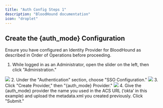 ```yaml
---
title: "Auth Config Steps 1"
description: "BloodHound documentation"
icon: "droplet"
---
```


## Create the {auth_mode} Configuration

Ensure you have configured an Identity Provider for BloodHound as described in Order of Operations before proceeding.

1.  While logged in as an Administrator, open the slider on the left, then click "Administration."
<Frame>
  <img src="/images/sso/select_administration.png"/>
</Frame>
2.  Under the "Authentication" section, choose "SSO Configuration."
<Frame>
  <img src="/images/sso/select_SSO.png"/>
</Frame>
3.  Click "Create Provider," then "{auth_mode} Provider."
<Frame>
  <img src="/images/sso/create_provider.png"/>
</Frame>
4.  Give the {auth_mode} provider the name you used in the ACS URL (‘okta’ in this example) and upload the metadata.xml you created previously. Click "Submit."
